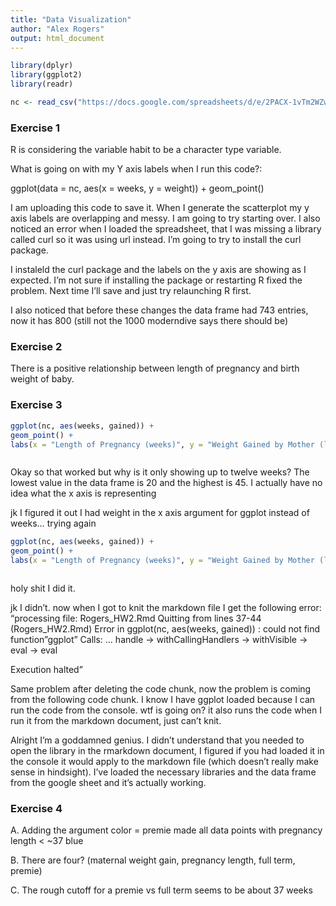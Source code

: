 ```yaml
---
title: "Data Visualization"
author: "Alex Rogers"
output: html_document
---
```




```r
library(dplyr)
library(ggplot2)
library(readr)

nc <- read_csv("https://docs.google.com/spreadsheets/d/e/2PACX-1vTm2WZwNBoQdZhMgot7urbtu8eG7tzAq-60ZJsQ_nupykCAcW0OXebVpHksPWyR4x8xJTVQ8KAulAFS/pub?gid=202410847&single=true&output=csv")

```



### Exercise 1

R is considering the variable habit to be a character type variable.


What is going on with my Y axis labels when I run this code?:


ggplot(data = nc, aes(x = weeks, y = weight)) + 
  geom_point()
  
  
  
  
  
  I am uploading this code to save it. When I generate the scatterplot my y axis labels are overlapping and messy. I am going to try starting over. I also noticed an error when I loaded the spreadsheet, that I was missing a library called curl so it was using url instead. I'm going to try to install the curl package.


I instaleld the curl package and the labels on the y axis are showing as I expected. I'm not sure if installing the package or restarting R fixed the problem. Next time I'll save and just try relaunching R first.

I also noticed that before these changes the data frame had 743 entries, now it has 800 (still not the 1000 moderndive says there should be)


### Exercise 2

There is a positive relationship between length of pregnancy and birth weight of baby.

### Exercise 3

```r

ggplot(nc, aes(weeks, gained)) +
geom_point() +
labs(x = "Length of Pregnancy (weeks)", y = "Weight Gained by Mother (lbs)", title = "Relationship between pregnancy duration and mother's weight gained")



```

Okay so that worked but why is it only showing up to twelve weeks? The lowest value in the data frame is 20 and the highest is 45. I actually have no idea what the x axis is representing

jk I figured it out I had weight in the x axis argument for ggplot instead of weeks... trying again
```r

ggplot(nc, aes(weeks, gained)) +
geom_point() +
labs(x = "Length of Pregnancy (weeks)", y = "Weight Gained by Mother (lbs)", title = "Relationship between pregnancy duration and mother's weight gained")



```
holy shit I did it.

jk I didn't. now when I got to knit the markdown file I get the following error: "processing file: Rogers_HW2.Rmd
Quitting from lines 37-44 (Rogers_HW2.Rmd) 
Error in ggplot(nc, aes(weeks, gained)) : 
  could not find function "ggplot"
Calls: <Anonymous> ... handle -> withCallingHandlers -> withVisible -> eval -> eval

Execution halted"

Same problem after deleting the code chunk, now the problem is coming from the following code chunk. I know I have ggplot loaded because I can run the code from the console. wtf is going on? it also runs the code when I run it from the markdown document, just can't knit.


Alright I'm a goddamned genius. I didn't understand that you needed to open the library in the rmarkdown document, I figured if you had loaded it in the console it would apply to the markdown file (which doesn't really make sense in hindsight). I've loaded the necessary libraries and the data frame from the google sheet and it's actually working.



### Exercise 4


A. Adding the argument color = premie made all data points with pregnancy length < ~37 blue

B. There are four? (maternal weight gain, pregnancy length, full term, premie)

C. The rough cutoff for a premie vs full term seems to be about 37 weeks